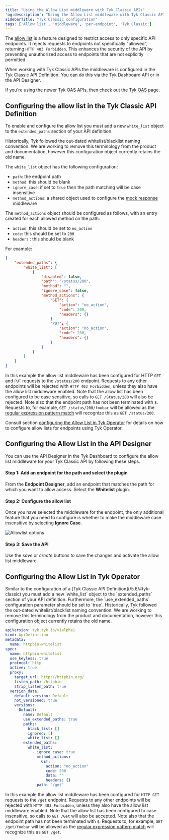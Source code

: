 ```yaml
---
title: "Using the Allow List middleware with Tyk Classic APIs"
'og:description': "Using the Allow List middleware with Tyk Classic APIs"
sidebarTitle: "Tyk Classic configuration"
tags: ['Allow list', 'middleware', 'per-endpoint', 'Tyk Classic']
---
```


The [allow list](/5.6/product-stack/tyk-gateway/middleware/allow-list-middleware) is a feature designed to restrict access to only specific API endpoints. It rejects requests to endpoints not specifically "allowed", returning `HTTP 403 Forbidden`. This enhances the security of the API by preventing unauthorized access to endpoints that are not explicitly permitted.

When working with Tyk Classic APIs the middleware is configured in the Tyk Classic API Definition. You can do this via the Tyk Dashboard API or in the API Designer.

If you're using the newer Tyk OAS APIs, then check out the [Tyk OAS](/5.6/product-stack/tyk-gateway/middleware/allow-list-tyk-oas) page.

## Configuring the allow list in the Tyk Classic API Definition

To enable and configure the allow list you must add a new `white_list` object to the `extended_paths` section of your API definition.


<Note>
Historically, Tyk followed the out-dated whitelist/blacklist naming convention. We are working to remove this terminology from the product and documentation, however this configuration object currently retains the old name.
</Note>


The `white_list` object has the following configuration:

- `path`: the endpoint path
- `method`: this should be blank
- `ignore_case`: if set to `true` then the path matching will be case insensitive
- `method_actions`: a shared object used to configure the [mock response](/5.6/advanced-configuration/transform-traffic/endpoint-designer#mock-response) middleware

The `method_actions` object should be configured as follows, with an entry created for each allowed method on the path:

- `action`: this should be set to `no_action`
- `code`: this should be set to `200`
- `headers` : this should be blank

For example:

```json  {linenos=true, linenostart=1}
{
    "extended_paths": {
        "white_list": [
            {
                "disabled": false,
                "path": "/status/200",
                "method": "",
                "ignore_case": false,
                "method_actions": {
                    "GET": {
                        "action": "no_action",
                        "code": 200,
                        "headers": {}
                    }
                    "PUT": {
                        "action": "no_action",
                        "code": 200,
                        "headers": {}
                    }            
                }
            }
        ]
    }
}
```

In this example the allow list middleware has been configured for HTTP `GET` and `PUT` requests to the `/status/200` endpoint. Requests to any other endpoints will be rejected with `HTTP 403 Forbidden`, unless they also have the allow list middleware enabled.
Note that the allow list has been configured to be case sensitive, so calls to `GET /Status/200` will also be rejected.
Note also that the endpoint path has not been terminated with `$`. Requests to, for example, `GET /status/200/foobar` will be allowed as the [regular expression pattern match](/5.6/product-stack/tyk-gateway/middleware/allow-list-middleware#endpoint-parsing) will recognize this as `GET /status/200`.

Consult section [configuring the Allow List in Tyk Operator](/5.6/#tyk-operator) for details on how to configure allow lists for endpoints using Tyk Operator.

## Configuring the Allow List in the API Designer

You can use the API Designer in the Tyk Dashboard to configure the allow list middleware for your Tyk Classic API by following these steps.

#### Step 1: Add an endpoint for the path and select the plugin

From the **Endpoint Designer**, add an endpoint that matches the path for which you want to allow access. Select the **Whitelist** plugin.

#### Step 2: Configure the allow list

Once you have selected the middleware for the endpoint, the only additional feature that you need to configure is whether to make the middleware case insensitive by selecting **Ignore Case**.

<img src="/img/2.10/whitelist.png" alt="Allowlist options" />

#### Step 3: Save the API

Use the *save* or *create* buttons to save the changes and activate the allow list middleware.

<h2 id="tyk-operator">Configuring the Allow List in Tyk Operator</h2>
Similar to the configuration of a [Tyk Classic API Definition](/5.6/#tyk-classic) you must add a new `white_list` object to the `extended_paths` section of your API definition. Furthermore, the `use_extended_paths` configuration parameter should be set to `true`.


<Note>
Historically, Tyk followed the out-dated whitelist/blacklist naming convention. We are working to remove this terminology from the product and documentation, however this configuration object currently retains the old name.
</Note>


```yaml {linenos=true,linenostart=1,hl_lines=["26-34"]}
apiVersion: tyk.tyk.io/v1alpha1
kind: ApiDefinition
metadata:
  name: httpbin-whitelist
spec:
  name: httpbin-whitelist
  use_keyless: true
  protocol: http
  active: true
  proxy:
    target_url: http://httpbin.org/
    listen_path: /httpbin
    strip_listen_path: true
  version_data:
    default_version: Default
    not_versioned: true
    versions:
      Default:
        name: Default
        use_extended_paths: true
        paths:
          black_list: []
          ignored: []
          white_list: []
        extended_paths:
          white_list:
            - ignore_case: true
              method_actions:
                GET:
                  action: "no_action"
                  code: 200
                  data: ""
                  headers: {}
              path: "/get"
```

In this example the allow list middleware has been configured for `HTTP GET` requests to the `/get` endpoint. Requests to any other endpoints will be rejected with `HTTP 403 Forbidden`, unless they also have the allow list middleware enabled. Note that the allow list has been configured to case insensitive, so calls to `GET /Get` will also be accepted. Note also that the endpoint path has not been terminated with `$`. Requests to, for example, `GET /get/foobar` will be allowed as the [regular expression pattern match](/5.6/product-stack/tyk-gateway/middleware/allow-list-middleware#endpoint-parsing) will recognize this as `GET /get`.
